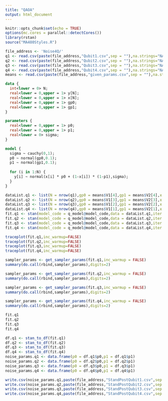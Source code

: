 ```yaml
---
title: "QAOA"
output: html_document
---
```


```r
knitr::opts_chunk$set(echo = TRUE)
options(mc.cores = parallel::detectCores())
library(rstan)
source("MA480Styles.R")
```


```r
file_address <- 'Noise4Q/'
q1 <- read.csv(paste(file_address,"Qubit1.csv",sep = ""),na.strings="NA",header=TRUE)
q2 <- read.csv(paste(file_address,"Qubit2.csv",sep = ""),na.strings="NA",header=TRUE)
q3 <- read.csv(paste(file_address,"Qubit3.csv",sep = ""),na.strings="NA",header=TRUE)
q4 <- read.csv(paste(file_address,"Qubit4.csv",sep = ""),na.strings="NA",header=TRUE)
means <- read.csv(paste(file_address,"given_params.csv",sep = ""),na.strings="NA",header=FALSE)
```

```stan
data {
  int<lower = 0> N;
  real<lower = 0,upper = 1> y[N];
  real<lower = 0,upper = 1> x[N];
  real<lower = 0,upper = 1> gp0;
  real<lower = 0,upper = 1> gp1;
}

parameters {
  real<lower = 0,upper = 1> p0;
  real<lower = 0,upper = 1> p1;
  real<lower = 0> sigma;
}

model {
  sigma ~ cauchy(0,1);
  p0 ~ normal(gp0,0.1);
  p1 ~ normal(gp1,0.1);
  
  for (i in 1:N) {
    y[i] ~ normal(x[i] * p0 + (1-x[i]) * (1-p1),sigma);
  }
}
```


```r
dataList.q1 <- list(N = nrow(q1),gp0 = means$V1[4],gp1 = means$V2[4],x = q1$x,y = q1$y)
dataList.q2 <- list(N = nrow(q2),gp0 = means$V1[3],gp1 = means$V2[3],x = q2$x,y = q2$y)
dataList.q3 <- list(N = nrow(q3),gp0 = means$V1[2],gp1 = means$V2[2],x = q3$x,y = q3$y)
dataList.q4 <- list(N = nrow(q4),gp0 = means$V1[1],gp1 = means$V2[1],x = q4$x,y = q4$y)
fit.q1 <- stan(model_code = q_model@model_code,data = dataList.q1,iter = 10000,warmup = 2000, control = list(adapt_delta = 0.99))
fit.q2 <- stan(model_code = q_model@model_code,data = dataList.q2,iter = 10000,warmup = 2000, control = list(adapt_delta = 0.99))
fit.q3 <- stan(model_code = q_model@model_code,data = dataList.q3,iter = 10000,warmup = 2000, control = list(adapt_delta = 0.99))
fit.q4 <- stan(model_code = q_model@model_code,data = dataList.q4,iter = 10000,warmup = 2000, control = list(adapt_delta = 0.99))
```

```r
traceplot(fit.q1,inc_warmup=FALSE)
traceplot(fit.q2,inc_warmup=FALSE)
traceplot(fit.q3,inc_warmup=FALSE)
traceplot(fit.q4,inc_warmup=FALSE)
```

```r
sampler_params <- get_sampler_params(fit.q1,inc_warmup = FALSE)
summary(do.call(rbind,sampler_params),digits=2)

sampler_params <- get_sampler_params(fit.q2,inc_warmup = FALSE)
summary(do.call(rbind,sampler_params),digits=2)

sampler_params <- get_sampler_params(fit.q3,inc_warmup = FALSE)
summary(do.call(rbind,sampler_params),digits=2)

sampler_params <- get_sampler_params(fit.q4,inc_warmup = FALSE)
summary(do.call(rbind,sampler_params),digits=2)
```

```r
fit.q1
fit.q2
fit.q3
fit.q4
```


```r
df.q1 <- stan_to_df(fit.q1)
df.q2 <- stan_to_df(fit.q2)
df.q3 <- stan_to_df(fit.q3)
df.q4 <- stan_to_df(fit.q4)
noise_params.q1 <- data.frame(p0 = df.q1$p0,p1 = df.q1$p1)
noise_params.q2 <- data.frame(p0 = df.q2$p0,p1 = df.q2$p1)
noise_params.q3 <- data.frame(p0 = df.q3$p0,p1 = df.q3$p1)
noise_params.q4 <- data.frame(p0 = df.q4$p0,p1 = df.q4$p1)
```



```r
write.csv(noise_params.q1,paste(file_address,"StandPostQubit1.csv",sep = ""), row.names = FALSE)
write.csv(noise_params.q2,paste(file_address,"StandPostQubit2.csv",sep = ""), row.names = FALSE)
write.csv(noise_params.q3,paste(file_address,"StandPostQubit3.csv",sep = ""), row.names = FALSE)
write.csv(noise_params.q4,paste(file_address,"StandPostQubit4.csv",sep = ""), row.names = FALSE)
```























